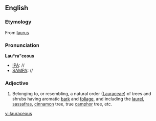 ==English==

===Etymology===
From [[laurus]]

===Pronunciation===
'''Lau*ra"ceous'''
* [[IPA]]: //
* [[SAMPA]]: //
*: {{rhymes|eɪʃəs}}

===Adjective===
{{en-adj}}

# {{botany}} Belonging to, or resembling, a natural order ([[Lauraceae]]) of trees and shrubs having aromatic [[bark]] and [[foliage]], and including the [[laurel]], [[sassafras]], [[cinnamon]] tree, true [[camphor]] tree, etc.

[[vi:lauraceous]]